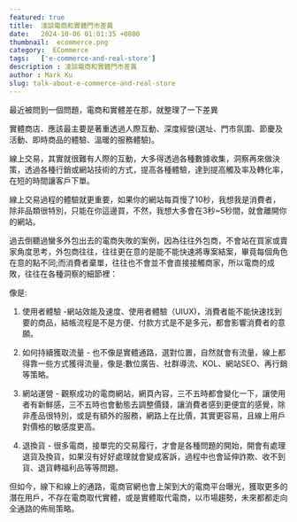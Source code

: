 ```yaml
---
featured: true
title:  淺談電商和實體門市差異
date:   2024-10-06 01:01:35 +0800
thumbnail:  ecommerce.png
category:  ECommerce
tags:   ['e-commerce-and-real-store']
description : 淺談電商和實體門市差異
author : Mark Ku
slug: talk-about-e-commerce-and-real-store
---
```

最近被問到一個問題，電商和實體差在那，就整理了一下差異  

實體商店．應該最主要是著重透過人際互動、深度經營(選址、門市氛圍、節慶及活動、即時商品的體驗、溫暖的服務體驗)。  

線上交易，其實就很難有人際的互動，大多得透過各種數據收集，洞察再來做決策，透過各種行銷或網站技術的方式，提高各種體驗，達到提高觸及率及轉化率，在短的時間讓客戶下單。  

線上交易過程的體驗就更重要，如果你的網站每頁慢了10秒，我想我是消費者，除非品類很特別，只能在你這邊買，不然，我想大多會在3秒~5秒間，就會離開你的網站。  

過去倒聽過蠻多外包出去的電商失敗的案例，因為往往外包商，不會站在買家或賣家角度思考，外包商往往，往往更在意的是能不能快速將專案結案，畢竟每個角色在意的點不同;而消費者棄單，往往也不會並不會直接接觸商家，所以電商的成敗，往往在各種洞察的細節裡：  

像是:  

1. 使用者體驗 -網站效能及速度、使用者體驗（UIUX)，消費者能不能快速找到要的商品，結帳流程是不是方便、付款方式是不是多元，都會影響消費者的意願。  

2. 如何持續獲取流量 - 也不像是實體通路，選對位置，自然就會有流量，線上都得靠一些方式獲得流量，像是:數位廣告、社群導流、KOL、網站SEO、再行銷等策略。  

3. 網站運營 - 觀察成功的電商網站，網頁內容，三不五時都會變化一下，讓使用者有新鮮感，三不五時也會動態去調整價錢，讓消費者感到更便宜的感覺，除非產品很特別，或是有額外的服務，網路上在比價，其實更容易，且線上用戶對價格的敏感度更高。  

4. 退換貨 - 很多電商，接單完的交易履行，才會是各種問題的開始，開會有處理退貨及換貨，如果沒有好好處理就會變成客訴，過程中也會延伸詐欺、收不到貨、退貨轉福利品等等問題。  

但如今，線下和線上的通路，電商官網也會上架到大的電商平台曝光，獲取更多的潛在用戶，不存在電商取代實體，或是實體取代電商，以市場趨勢，未來都都走向全通路的佈局策略。  